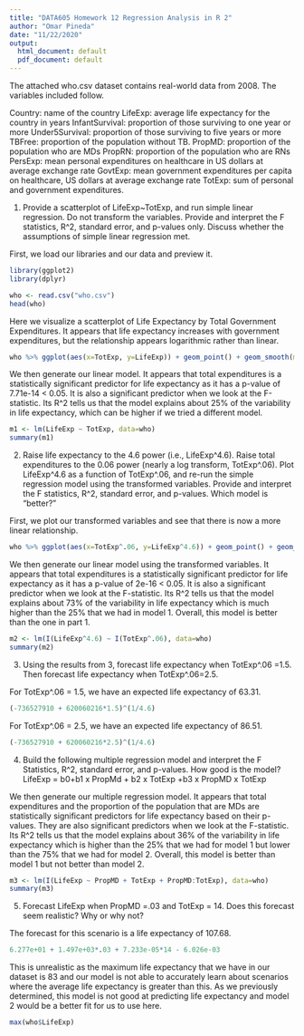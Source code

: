 ```yaml
---
title: "DATA605 Homework 12 Regression Analysis in R 2"
author: "Omar Pineda"
date: "11/22/2020"
output:
  html_document: default
  pdf_document: default
---
```


The attached who.csv dataset contains real-world data from 2008. The variables included follow.

Country: name of the country
LifeExp: average life expectancy for the country in years
InfantSurvival: proportion of those surviving to one year or more
Under5Survival: proportion of those surviving to five years or more
TBFree: proportion of the population without TB.
PropMD: proportion of the population who are MDs
PropRN: proportion of the population who are RNs
PersExp: mean personal expenditures on healthcare in US dollars at average exchange rate
GovtExp: mean government expenditures per capita on healthcare, US dollars at average exchange rate
TotExp: sum of personal and government expenditures.

1. Provide a scatterplot of LifeExp~TotExp, and run simple linear regression. Do not transform the variables. Provide and interpret the F statistics, R^2, standard error, and p-values only. Discuss whether the assumptions of simple linear regression met.

First, we load our libraries and our data and preview it.

```r
library(ggplot2)
library(dplyr)
```

```r
who <- read.csv("who.csv")
head(who)
```

Here we visualize a scatterplot of Life Expectancy by Total Government Expenditures. It appears that life expectancy increases with government expenditures, but the relationship appears logarithmic rather than linear.

```r
who %>% ggplot(aes(x=TotExp, y=LifeExp)) + geom_point() + geom_smooth(method="lm") + labs(x="Total Government Expenditures", y="Life Expectancy", title="Life Expectancy by Total Government Expenditures")
```

We then generate our linear model. It appears that total expenditures is a statistically significant predictor for life expectancy as it has a p-value of 7.71e-14 < 0.05. It is also a significant predictor when we look at the F-statistic. Its R^2 tells us that the model explains about 25% of the variability in life expectancy, which can be higher if we tried a different model. 

```r
m1 <- lm(LifeExp ~ TotExp, data=who)
summary(m1)
```

2. Raise life expectancy to the 4.6 power (i.e., LifeExp^4.6). Raise total expenditures to the 0.06 power (nearly a log transform, TotExp^.06). Plot LifeExp^4.6 as a function of TotExp^.06, and re-run the simple regression model using the transformed variables. Provide and interpret the F statistics, R^2, standard error, and p-values. Which model is "better?"

First, we plot our transformed variables and see that there is now a more linear relationship.

```r
who %>% ggplot(aes(x=TotExp^.06, y=LifeExp^4.6)) + geom_point() + geom_smooth(method="lm") + labs(x="Total Government Expenditures", y="Life Expectancy", title="Life Expectancy by Total Government Expenditures (Transformed)")
```

We then generate our linear model using the transformed variables. It appears that total expenditures is a statistically significant predictor for life expectancy as it has a p-value of 2e-16 < 0.05. It is also a significant predictor when we look at the F-statistic. Its R^2 tells us that the model explains about 73% of the variability in life expectancy which is much higher than the 25% that we had in model 1. Overall, this model is better than the one in part 1.

```r
m2 <- lm(I(LifeExp^4.6) ~ I(TotExp^.06), data=who)
summary(m2)
```

3. Using the results from 3, forecast life expectancy when TotExp^.06 =1.5. Then forecast life expectancy when TotExp^.06=2.5.

For TotExp^.06 = 1.5, we have an expected life expectancy of 63.31.

```r
(-736527910 + 620060216*1.5)^(1/4.6)
```

For TotExp^.06 = 2.5, we have an expected life expectancy of 86.51.

```r
(-736527910 + 620060216*2.5)^(1/4.6)
```

4. Build the following multiple regression model and interpret the F Statistics, R^2, standard error, and p-values. How good is the model? LifeExp = b0+b1 x PropMd + b2 x TotExp +b3 x PropMD x TotExp

We then generate our multiple regression model. It appears that total expenditures and the proportion of the population that are MDs are statistically significant predictors for life expectancy based on their p-values. They are also significant predictors when we look at the F-statistic. Its R^2 tells us that the model explains about 36% of the variability in life expectancy which is higher than the 25% that we had for model 1 but lower than the 75% that we had for model 2. Overall, this model is better than model 1 but not better than model 2.

```r
m3 <- lm(I(LifeExp ~ PropMD + TotExp + PropMD:TotExp), data=who)
summary(m3)
```

5. Forecast LifeExp when PropMD =.03 and TotExp = 14. Does this forecast seem realistic? Why or why not?

The forecast for this scenario is a life expectancy of 107.68.

```r
6.277e+01 + 1.497e+03*.03 + 7.233e-05*14 - 6.026e-03
```

This is unrealistic as the maximum life expectancy that we have in our dataset is 83 and our model is not able to accurately learn about scenarios where the average life expectancy is greater than this. As we previously determined, this model is not good at predicting life expectancy and model 2 would be a better fit for us to use here.

```r
max(who$LifeExp)
```